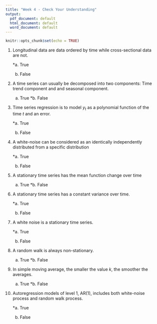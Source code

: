```yaml
---
title: "Week 4 - Check Your Understanding"
output:
  pdf_document: default
  html_document: default
  word_document: default
---
```


```r
knitr::opts_chunk$set(echo = TRUE)
```

1. Longitudinal data are data ordered by time while cross-sectional data are not. 
    
    *a. True
    b. False
    
2. A time series can usually be decomposed into two components: Time trend component and and seasonal component. 

    a. True
    *b. False
    
3. Time series regression is to model $y_t$ as a polynomial function of the time $t$ and an error. 

    *a. True
    b. False

4. A white-noise can be considered as an identically independently distributed from a specific distribution

    *a. True
    b. False

5.  A stationary time series has the mean function change over time
    
    a. True
    *b. False

6. A stationary time series has a constant variance over time. 
    
    *a. True
    b. False

7. A white noise is a stationary time series.
    
    *a. True
    b. False

8. A random walk is always non-stationary.
    
    a. True
    *b. False

9. In simple moving average, the smaller the value $k$, the smoother the averages. 

    a. True
    *b. False

10. Autoregression models of level 1, AR(1), includes both white-noise process and random walk process. 

    *a. True
    b. False
